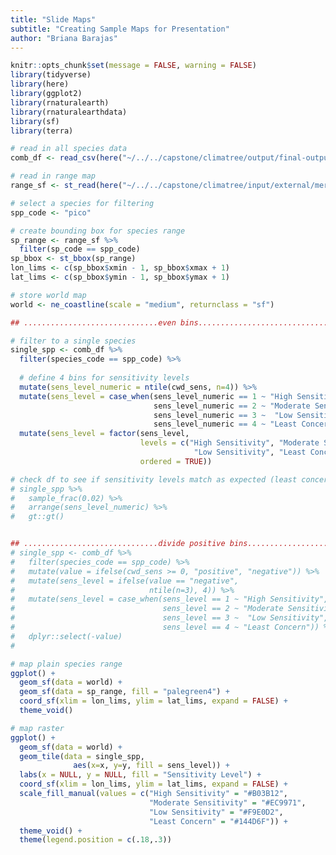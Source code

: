 ```yaml
---
title: "Slide Maps"
subtitle: "Creating Sample Maps for Presentation"
author: "Briana Barajas"
---
```



```r
knitr::opts_chunk$set(message = FALSE, warning = FALSE)
library(tidyverse)
library(here)
library(ggplot2)
library(rnaturalearth)
library(rnaturalearthdata)
library(sf)
library(terra)
```


```r
# read in all species data
comb_df <- read_csv(here("~/../../capstone/climatree/output/final-output/combined_predictions.csv"))

# read in range map
range_sf <- st_read(here("~/../../capstone/climatree/input/external/merged_ranges_dissolve.shp"))

# select a species for filtering
spp_code <- "pico"

# create bounding box for species range
sp_range <- range_sf %>% 
  filter(sp_code == spp_code)
sp_bbox <- st_bbox(sp_range)
lon_lims <- c(sp_bbox$xmin - 1, sp_bbox$xmax + 1)
lat_lims <- c(sp_bbox$ymin - 1, sp_bbox$ymax + 1)

# store world map
world <- ne_coastline(scale = "medium", returnclass = "sf")

```

```r
## ..............................even bins.............................

# filter to a single species
single_spp <- comb_df %>% 
  filter(species_code == spp_code) %>%
  
  # define 4 bins for sensitivity levels
  mutate(sens_level_numeric = ntile(cwd_sens, n=4)) %>%
  mutate(sens_level = case_when(sens_level_numeric == 1 ~ "High Sensitivity",
                                sens_level_numeric == 2 ~ "Moderate Sensitivity",
                                sens_level_numeric == 3 ~  "Low Sensitivity",
                                sens_level_numeric == 4 ~ "Least Concern")) %>% 
  mutate(sens_level = factor(sens_level,
                             levels = c("High Sensitivity", "Moderate Sensitivity", 
                                         "Low Sensitivity", "Least Concern"),
                             ordered = TRUE))

# check df to see if sensitivity levels match as expected (least concern = positive)
# single_spp %>% 
#   sample_frac(0.02) %>% 
#   arrange(sens_level_numeric) %>% 
#   gt::gt()


## ..............................divide positive bins.............................
# single_spp <- comb_df %>% 
#   filter(species_code == spp_code) %>% 
#   mutate(value = ifelse(cwd_sens >= 0, "positive", "negative")) %>% 
#   mutate(sens_level = ifelse(value == "negative",
#                              ntile(n=3), 4)) %>% 
#   mutate(sens_level = case_when(sens_level == 1 ~ "High Sensitivity",
#                                 sens_level == 2 ~ "Moderate Sensitivity",
#                                 sens_level == 3 ~  "Low Sensitivity",
#                                 sens_level == 4 ~ "Least Concern")) %>% 
#   dplyr::select(-value)
#   

```

```r
# map plain species range
ggplot() +
  geom_sf(data = world) +
  geom_sf(data = sp_range, fill = "palegreen4") +
  coord_sf(xlim = lon_lims, ylim = lat_lims, expand = FALSE) +
  theme_void()

# map raster
ggplot() +
  geom_sf(data = world) +
  geom_tile(data = single_spp,
              aes(x=x, y=y, fill = sens_level)) +
  labs(x = NULL, y = NULL, fill = "Sensitivity Level") +
  coord_sf(xlim = lon_lims, ylim = lat_lims, expand = FALSE) +
  scale_fill_manual(values = c("High Sensitivity" = "#B03B12",
                               "Moderate Sensitivity" = "#EC9971",
                               "Low Sensitivity" = "#F9E0D2",
                               "Least Concern" = "#144D6F")) +
  theme_void() +
  theme(legend.position = c(.18,.3))
```

